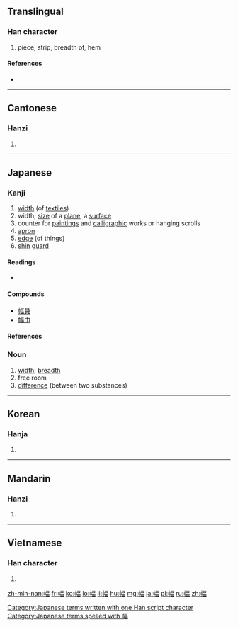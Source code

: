 ==Translingual==

===Han character===
{{Han char|rn=50|rad=巾|as=09|sn=12|four=4126<sub>6</sub>|canj=中月一口田 (LBMRW)}}

# piece, strip, breadth of, hem

====References====
* {{Han ref|kx=0334.210|dkj=08995|dj=0641.230|hdz=10746.130|uh=5E45|ud=24133|bh=B454|bd=46164}}

----

==Cantonese==

===Hanzi===
{{yue-hanzi|jyut=fuk1|y=fuk1}}

# {{defn|lang=yue|sort=巾09}}

----

==Japanese==

===Kanji===
{{ja-kanji|grade=c|rs=巾09}}

# [[width]] (of [[textiles]])
# width; [[size]] of a [[plane]], a [[surface]]
# counter for [[painting]]s and [[calligraphic]] works or hanging scrolls
# [[apron]]
# [[edge]] (of things)
# [[shin]] [[guard]]

====Readings====
* {{ja-readings|on=[[ふく]] (fuku), [[ひょく]] (hyoku)|kun=[[はば]] (haba)}}

====Compounds====
* [[幅員]]
* [[幅巾]]

====References====
{{ja-kref
|ku= 4193
|shift= 959D
|jis= 497D
|euc= C9FD
|skip= 1-3-9
|freq= 641
|nelson= 1484
|newnelson= 1574
|halpern= 569
|kld= 417
|heisig= 407
|tuttle= 3f9.2
}}

===Noun===
{{ja-noun|k|hira=はば|rom=haba}}

# [[width]]; [[breadth]]
# free room
# [[difference]] (between two substances)

[[Category:Japanese terms written with one Han script character]]
[[Category:Japanese terms spelled with 幅]]
----

==Korean==

===Hanja===
{{ko-hanja|hangeul=폭|rv=pok|mr=p'ok}}

# {{defn|lang=ko|sort=巾09}}

----

==Mandarin==

===Hanzi===
{{cmn-hanzi|pin=[[fú]] ([[fu2]])|wg=fu<sup>2</sup>}}

# {{defn|lang=cmn|sort=巾09}}

----

==Vietnamese==

===Han character===
{{vi-hantu|[[phúc]], [[bức]]|rs=巾09}}

# {{defn|lang=vi|sort=巾09}}

[[zh-min-nan:幅]]
[[fr:幅]]
[[ko:幅]]
[[lo:幅]]
[[li:幅]]
[[hu:幅]]
[[mg:幅]]
[[ja:幅]]
[[pl:幅]]
[[ru:幅]]
[[zh:幅]]